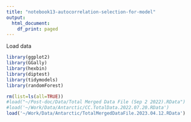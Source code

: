 ```yaml
---
title: "notebook13-autocorrelation-selection-for-model"
output:
  html_document:
    df_print: paged
---
```



Load data
```r
library(ggplot2)
library(GGally)
library(hexbin)
library(diptest)
library(tidymodels)
library(randomForest)

rm(list=ls(all=TRUE))
#load("~/Post-doc/Data/Total Merged Data File (Sep 2 2022).RData")
#load('~/Work/Data/Antarctic/CC.TotalData.2022.07.20.RData')
load('~/Work/Data/Antarctic/TotalMergedDataFile.2023.04.12.RData')
```
